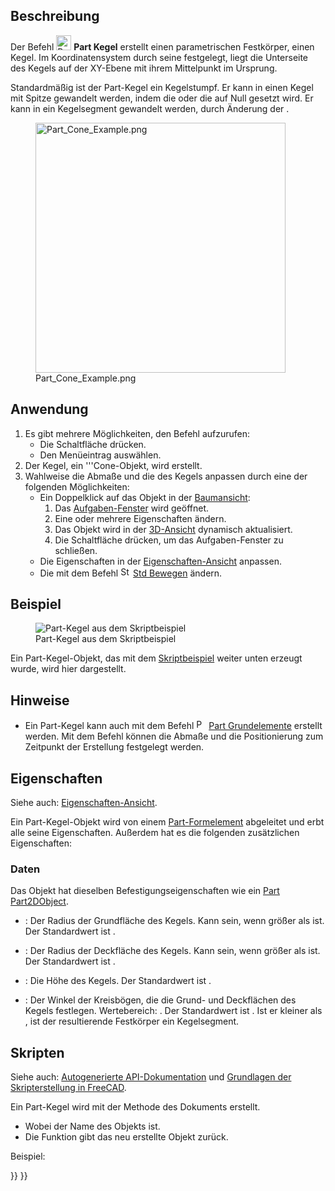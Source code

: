 <languages/>

{{Docnav/de
|[[Part_Sphere/de|Kugel]]
|[[Part_Torus/de|Torus]]
|[[Part_Workbench/de|Part]]
|IconL=Part_Sphere.svg
|IconR=Part_Torus.svg
|IconC=Workbench_Part.svg
}}

{{GuiCommand/de
|Name=Part Cone
|Name/de=Part Kegel
|MenuLocation=Part → Grundkörper → Kegel
|Workbenches=[[Part_Workbench/de|Part]]
|SeeAlso=[[Part_Primitives/de|Part Grundelemente]]
}}

<span id="Description"></span>
==Beschreibung== 

Der Befehl [[Image:Part_Cone.svg|24px]] '''Part Kegel''' erstellt einen parametrischen Festkörper, einen Kegel. Im Koordinatensystem durch seine {{PropertyData/de|Placement}} festgelegt, liegt die Unterseite des Kegels auf der XY-Ebene mit ihrem Mittelpunkt im Ursprung.

Standardmäßig ist der Part-Kegel ein Kegelstumpf. Er kann in einen Kegel mit Spitze gewandelt werden, indem die {{PropertyData/de|Radius1}} oder die {{PropertyData/de|Radius2}} auf Null gesetzt wird. Er kann in ein Kegelsegment gewandelt werden, durch Änderung der {{PropertyData/de|Winkel}}.

[[Image:Part_Cone_Example.png|400px]]

<span id="Usage"></span>
==Anwendung== 

# Es gibt mehrere Möglichkeiten, den Befehl aufzurufen:
#* Die Schaltfläche {{Button|[[Image:Part_Cone.svg|16px]] [[Part_Cone/de|Kegel]]}} drücken.
#* Den Menüeintrag {{MenuCommand|Part → Grundkörper → [[Image:Part_Cone.svg|16px]] Kegel}} auswählen.
# Der Kegel, ein '''Cone-Objekt, wird erstellt.
# Wahlweise die Abmaße und die {{PropertyData/de|Placement}} des Kegels anpassen durch eine der folgenden Möglichkeiten:
#* Ein Doppelklick auf das Objekt in der [[Tree_View/de|Baumansicht]]:
#*# Das [[Task_View/de|Aufgaben-Fenster]] {{MenuCommand|Geometrische Grundelemente}} wird geöffnet.
#*# Eine oder mehrere Eigenschaften ändern.
#*# Das Objekt wird in der [[3D_View/de|3D-Ansicht]] dynamisch aktualisiert.
#*# Die Schaltfläche {{Button|OK}} drücken, um das Aufgaben-Fenster zu schließen.
#* Die Eigenschaften in der [[Property_View/de|Eigenschaften-Ansicht]] anpassen.
#* Die {{PropertyData/de|Placement}} mit dem Befehl [[Image:Std_TransformManip.svg|16px]] [[Std_TransformManip/de|Std Bewegen]] ändern.

<span id="Example"></span>
==Beispiel==

[[Image:Part_Cone_Scripting_Example.png|thumb|Part-Kegel aus dem Skriptbeispiel]]

Ein Part-Kegel-Objekt, das mit dem [[#Skripten|Skriptbeispiel]] weiter unten erzeugt wurde, wird hier dargestellt.

<span id="Notes"></span>
==Hinweise==

* Ein Part-Kegel kann auch mit dem Befehl [[Image:Part_Primitives.svg|16px]] [[Part_Primitives/de|Part Grundelemente]] erstellt werden. Mit dem Befehl können die Abmaße und die Positionierung zum Zeitpunkt der Erstellung festgelegt werden.

<span id="Properties"></span>
==Eigenschaften==

Siehe auch: [[Property_View/de|Eigenschaften-Ansicht]].

Ein Part-Kegel-Objekt wird von einem [[Part_Feature/de|Part-Formelement]] abgeleitet und erbt alle seine Eigenschaften. Außerdem hat es die folgenden zusätzlichen Eigenschaften:

<span id="Data"></span>
===Daten===

{{TitleProperty|Attachment}}

Das Objekt hat dieselben Befestigungseigenschaften wie ein [[Part_Part2DObject/de#Daten|Part Part2DObject]].

{{TitleProperty|Cone}}

* {{PropertyData/de|Radius1|Length}}: Der Radius der Grundfläche des Kegels. Kann {{Value|0mm}} sein, wenn {{PropertyData/de|Radius2}} größer als {{Value|0mm}} ist. Der Standardwert ist {{Value|2mm}}.
* {{PropertyData/de|Radius2|Length}}: Der Radius der Deckfläche des Kegels. Kann {{Value|0mm}}  sein, wenn {{PropertyData/de|Radius1}} größer als {{Value|0mm}} ist. Der Standardwert ist {{Value|4mm}}.
* {{PropertyData/de|Height|Length}}: Die Höhe des Kegels. Der Standardwert ist {{Value|10mm}}.
* {{PropertyData/de|Angle|Angle}}: Der Winkel der Kreisbögen, die die Grund- und Deckflächen des Kegels festlegen. Wertebereich: {{Value|0° &lt; value &lt;&#61; 360°}}. Der Standardwert ist {{Value|360°}}. Ist er kleiner als {{Value|360°}}, ist der resultierende Festkörper ein Kegelsegment.

<span id="Scripting"></span>
==Skripten==

Siehe auch: [https://freecad.github.io/SourceDoc/ Autogenerierte API-Dokumentation] und [[FreeCAD_Scripting_Basics/de|Grundlagen der Skripterstellung in FreeCAD]].

Ein Part-Kegel wird mit der Methode {{incode|addObject()}} des Dokuments erstellt.

{{Code|code=
cone = FreeCAD.ActiveDocument.addObject("Part::Cone", "myCone")
}}

* Wobei {{Incode|"myCone"}} der Name des Objekts ist.
* Die Funktion gibt das neu erstellte Objekt zurück.

Beispiel:

{{Code|code=
import FreeCAD as App

doc = App.activeDocument()

cone = doc.addObject("Part::Cone", "myCone")
cone.Radius1 = 5
cone.Radius2 = 10
cone.Height = 50
cone.Angle = 270
cone.Placement = App.Placement(App.Vector(1, 2, 3), App.Rotation(30, 60, 15))

doc.recompute()
}}


{{Docnav/de
|[[Part_Sphere/de|Kugel]]
|[[Part_Torus/de|Torus]]
|[[Part_Workbench/de|Part]]
|IconL=Part_Sphere.svg
|IconR=Part_Torus.svg
|IconC=Workbench_Part.svg
}}

{{Part_Tools_navi{{#translation:}}}}
{{Userdocnavi{{#translation:}}}}